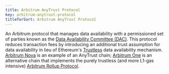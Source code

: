 ```yaml
---
title: Arbitrum AnyTrust Protocol
key: arbitrum-anytrust-protocol
titleforSort: Arbitrum AnyTrust Protocol
---
```


An Arbitrum protocol that manages data availability with a permissioned set of parties known as the [Data Availability Committee (DAC)](/intro/glossary#data-availability-committee-dac). This protocol reduces transaction fees by introducing an additional trust assumption for data availability in lieu of Ethereum's [Trustless](/intro/glossary#trustless) data availability mechanism. [Arbitrum Nova](/intro/glossary#arbitrum-nova) is an example of an AnyTrust chain; [Arbitrum One](/intro/glossary#arbitrum-one) is an alternative chain that implements the purely trustless (and more L1-gas intensive) [Arbitrum Rollup Protocol](/intro/glossary#arbitrum-rollup-protocol).

